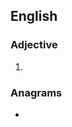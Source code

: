 ==English==

===Adjective===
{{head|en|adjective superlative form}}

# {{en-superlative of|aery}}

===Anagrams===
* {{anagrams|en|a=aeeirst|seriate}}